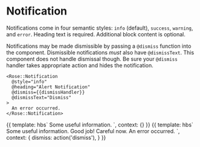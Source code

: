 
<Meta title="Rose|Notification" component="Notification" />

# Notification

Notifications come in four semantic styles:  `info` (default), `success`,
`warning`, and `error`.  Heading text is required.  Additional block content
is optional.

Notifications may be made dismissible by passing a `@dismiss` function into
the component.  Dismissible notifications _must_ also have `@dismissText`.
This component does not handle dismissal though.  Be sure your `@dismiss`
handler takes appropriate action and hides the notification.

```htmlbars
<Rose::Notification
  @style="info"
  @heading="Alert Notification"
  @dismiss={{dismissHandler}}
  @dismissText="Dismiss"
>
  An error occurred.
</Rose::Notification>
```

<Preview>
  <Story name="Basic Notification">{{
    template: hbs`
      <Rose::Notification
        @style="info"
        @heading="Notification without dismissal"
      >
        Some useful information.
      </Rose::Notification>
    `,
    context: {}
  }}</Story>
</Preview>

<Preview>
  <Story name="Basic Notifications with Dismissal" height="30rem">{{
    template: hbs`
      <Rose::Notification
        @style="info"
        @heading="Dismissible Notification"
        @dismiss={{dismiss}}
        @dismissText="Dismiss"
      >
        Some useful information.
      </Rose::Notification>
      <Rose::Notification
        @style="success"
        @heading="Success"
        @dismiss={{dismiss}}
        @dismissText="Dismiss"
      >
        Good job!
      </Rose::Notification>
      <Rose::Notification
        @style="warning"
        @heading="Warning"
        @dismiss={{dismiss}}
        @dismissText="Dismiss"
      >
        Careful now.
      </Rose::Notification>
      <Rose::Notification
        @style="error"
        @heading="Error"
        @dismiss={{dismiss}}
        @dismissText="Dismiss"
      >
        An error occurred.
      </Rose::Notification>
    `,
    context: {
      dismiss: action('dismiss'),
    }
  }}</Story>
</Preview>
